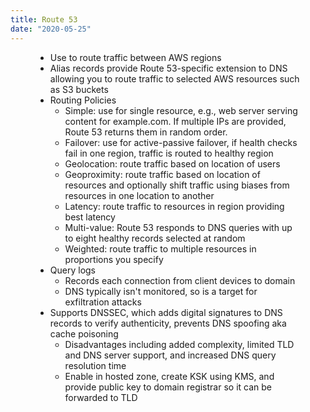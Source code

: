 ```yaml
---
title: Route 53
date: "2020-05-25"
---
```


<Figure caption="AWS multi-region network" id="aws-network" />

- Use to route traffic between AWS regions
- Alias records provide Route 53-specific extension to DNS allowing you to route traffic to selected AWS resources such as S3 buckets
- Routing Policies
  - Simple: use for single resource, e.g., web server serving content for example.com. If multiple IPs are provided, Route 53 returns them in random order.
  - Failover: use for active-passive failover, if health checks fail in one region, traffic is routed to healthy region
  - Geolocation: route traffic based on location of users
  - Geoproximity: route traffic based on location of resources and optionally shift traffic using biases from resources in one location to another
  - Latency: route traffic to resources in region providing best latency
  - Multi-value: Route 53 responds to DNS queries with up to eight healthy records selected at random
  - Weighted: route traffic to multiple resources in proportions you specify
- Query logs
  - Records each connection from client devices to domain
  - DNS typically isn't monitored, so is a target for exfiltration attacks
- Supports DNSSEC, which adds digital signatures to DNS records to verify authenticity, prevents DNS spoofing aka cache poisoning
  - Disadvantages including added complexity, limited TLD and DNS server support, and increased DNS query resolution time
  - Enable in hosted zone, create KSK using KMS, and provide public key to domain registrar so it can be forwarded to TLD

